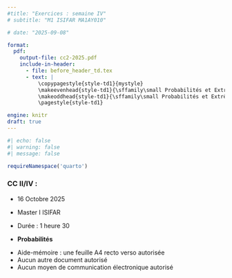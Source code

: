 ```yaml
---
#title: "Exercices : semaine IV"
# subtitle: "M1 ISIFAR MA1AY010"

# date: "2025-09-08"

format:
  pdf:
    output-file: cc2-2025.pdf
    include-in-header:
      - file: before_header_td.tex
      - text: |
          \copypagestyle{style-td1}{mystyle}
          \makeevenhead{style-td1}{\sffamily\small Probabilités et Extrêmes}{}{\sffamily\small CC II}
          \makeoddhead{style-td1}{\sffamily\small Probabilités et Extrêmes}{}{\sffamily\small CC II}
          \pagestyle{style-td1}

engine: knitr
draft: true
---
```





```r
#| echo: false
#| warning: false
#| message: false

requireNamespace('quarto')
```







::: {.callout-note}

### CC II/IV  :    

- 16 Octobre 2025

- Master I ISIFAR

- Durée : 1 heure 30 

- **Probabilités** 

:::


::: {.callout-caution}

- Aide-mémoire : une feuille A4 recto verso autorisée
- Aucun autre document autorisé
- Aucun moyen de communication électronique autorisé

:::



::: {#exr-   name=""} 

:::




